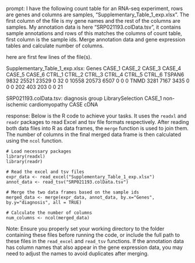 prompt:
I have the following count table for an RNA-seq experiment, rows are genes and columns are samples, "Supplementary_Table_1_exp.xlsx". The first column of the file is my gene names and the rest of the columns are samples. My annotation data is here  "SRP021193.colData.tsv", it contains sample annotations and rows of this matches the columns of count table, first column is the sample ids. Merge annotation data and gene expression tables and calculate number of columns.

here are first few lines of the file(s).

Supplementary_Table_1_exp.xlsx:
Genes	CASE_1	CASE_2	CASE_3	CASE_4	CASE_5	CASE_6	CTRL_1	CTRL_2	CTRL_3	CTRL_4	CTRL_5	CTRL_6
TSPAN6	9832	25521	23529	0	32	0	10558	20573	6507	0	0	 0
TNMD	3281	 7167	 3435	0	 0	0	  202	  403	 203	0	0	21


SRP021193.colData.tsv:
diagnosis	group	LibrarySelection
CASE_1	non-ischemic cardiomyopathy	CASE	cDNA


response:
Below is the R code to achieve your tasks. It uses the `readxl` and `readr` packages to read Excel and tsv file formats respectively. After reading both data files into R as data frames, the `merge` function is used to join them. The number of columns in the final merged data frame is then calculated using the `ncol` function.

```
# Load necessary packages
library(readxl)
library(readr)

# Read the excel and tsv files
expr_data <- read_excel("Supplementary_Table_1_exp.xlsx")
annot_data <- read_tsv("SRP021193.colData.tsv")

# Merge the two data frames based on the sample ids
merged_data <- merge(expr_data, annot_data, by.x="Genes", by.y="diagnosis", all = TRUE)

# Calculate the number of columns
num_columns <- ncol(merged_data)
```

Note: Ensure you properly set your working directory to the folder containing these files before running the code, or include the full path to these files in the `read_excel` and `read_tsv` functions. If the annotation data has column names that also appear in the gene expression data, you may need to adjust the names to avoid duplicates after merging.

